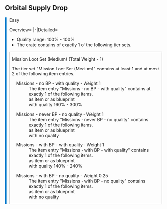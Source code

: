 <noinclude>{{include}}
== Orbital Supply Drop ==</noinclude>
<div style="padding-left: calc(1em - 5px);border-left: 5px solid #007CCC">
;Easy
<tabber>
Overview=
{{ItemList|columnWidth=15em|listtype=none|}}
|-|Detailed=
* Quality range: 100% - 100%
* The crate contains of exactly 1 of the following tier sets.

<div style="border:1px solid silver;padding:0 0.5em;margin-bottom:0.5em;">
;Mission Loot Set (Medium) (Total Weight - 1)
The tier set "Mission Loot Set (Medium)" contains at least 1 and at most 2 of the following item entries.
<div style="margin-left:1em;">
;Missions - no BP - with quality - Weight 1
:The item entry "Missions - no BP - with quality" contains at exactly 1 of the following items.
:{{ItemList|columnWidth=15em|listtype=none|showQuantityAsPerCent=true|}}
:as item or as blueprint
:with quality 160% - 300%
</div><div style="margin-left:1em;">
;Missions - never BP - no quality - Weight 1
:The item entry "Missions - never BP - no quality" contains exactly 1 of the following items.
:{{ItemList|columnWidth=15em|listtype=none|showQuantityAsPerCent=true|}}
:as item or as blueprint
:with no quality 
</div><div style="margin-left:1em;">
;Missions - with BP - with quality - Weight 1
:The item entry "Missions - with BP - with quality" contains exactly 1 of the following items.
:{{ItemList|columnWidth=15em|listtype=none|showQuantityAsPerCent=true|}}
:as item or as blueprint
:with quality 140% - 240%
</div><div style="margin-left:1em;">
;Missions - with BP - no quality - Weight 0.25
:The item entry "Missions - with BP - no quality" contains exactly 1 of the following items.
:{{ItemList|columnWidth=15em|listtype=none|showQuantityAsPerCent=true|}}
:as item or as blueprint
:with no quality 
</div>
</div>
</tabber>
</div>